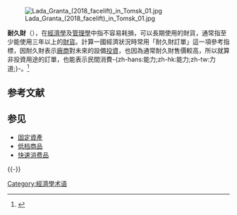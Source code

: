 {{NoteTA
|T = zh-hans:耐用品;zh-hk:耐用品;zh-tw:耐久財;
|G1 = Economics
|1=zh-tw:財貨;zh-hk:物品;zh-cn:商品;
}}

[[File:Lada_Granta_(2018_facelift)_in_Tomsk_01.jpg|thumb]]

'''耐久財'''（{{lang-en|durable good}}），在[[經濟學|經濟學]]及[[管理學|管理學]]中指不容易耗損，可以長期使用的財貨，通常指至少能使用三年以上的[[財貨|財貨]]。計算一國經濟狀況時常用「耐久財訂單」這一項參考指標，因耐久財表示[[廠商|廠商]]對未來的設備[[投資|投資]]，也因為通常耐久財售價較高，所以就算非投資用途的訂單，也能表示民間消費-{zh-hans:能力;zh-hk:能力;zh-tw:力道;}-。<ref>{{cite book
  | last = Sullivan
  | first = arthur
  | authorlink = Arthur O' Sullivan
  | coauthors = Steven M. Sheffrin
  | title = Economics: Principles in action
  | publisher = Prentice Hall
  | date = 2003
  | location = Upper Saddle River, New Jersey 07458
  | pages = 302
  | url = https://www.savvas.com/index.cfm?locator=PSZu4y&PMDbSiteId=2781&PMDbSolutionId=6724&PMDbSubSolutionId=&PMDbCategoryId=815&PMDbSubCategoryId=24843&PMDbSubjectAreaId=&PMDbProgramId=23061
  | doi = 
  | id = 
  | isbn = 0-13-063085-3
  | access-date = 2010-01-21
  | archive-date = 2016-12-20
  | archive-url = https://web.archive.org/web/20161220014709/https://www.savvas.com/index.cfm?locator=PSZu4y&PMDbSiteId=2781&PMDbSolutionId=6724&PMDbSubSolutionId=&PMDbCategoryId=815&PMDbSubCategoryId=24843&PMDbSubjectAreaId=&PMDbProgramId=23061
  | dead-url = no
  }}</ref>

== 参考文献 ==
{{Reflist}}

== 参见 ==
* [[固定資產|固定資產]]
* [[低档商品|低档商品]]
* [[快速消费品|快速消费品]]

{{財產種類}}

{{-}}
{{Authority control}}

[[Category:經濟學术语|Category:經濟學术语]]